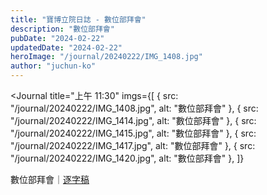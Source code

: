 ```yaml
---
title: "寶博立院日誌 - 數位部拜會"
description: "數位部拜會"
pubDate: "2024-02-22"
updatedDate: "2024-02-22"
heroImage: "/journal/20240222/IMG_1408.jpg"
author: "juchun-ko"
---
```



<Journal
  title="上午 11:30"
  imgs={[
    { src: "/journal/20240222/IMG_1408.jpg", alt: "數位部拜會" },
    { src: "/journal/20240222/IMG_1414.jpg", alt: "數位部拜會" },
    { src: "/journal/20240222/IMG_1415.jpg", alt: "數位部拜會" },
    { src: "/journal/20240222/IMG_1417.jpg", alt: "數位部拜會" },
    { src: "/journal/20240222/IMG_1420.jpg", alt: "數位部拜會" },
  ]}
>
  數位部拜會｜[逐字稿](https://transpal.juchunko.com/speeches/2024-02-22-audrey-first-visit)
</Journal>
